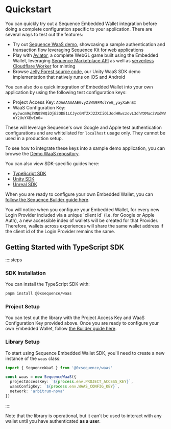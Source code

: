 
# Quickstart

You can quickly try out a Sequence Embedded Wallet integration before doing a complete configuration specific to your application. There are several ways to test out the features:

- Try out [Sequence WaaS demo](https://waas-demo.sequence.xyz/), showcasing a sample authentication and transaction flow leveraging Sequence Kit for web applications
- Play with [Aviator](https://0xsequence.github.io/aviator-demo/), a complete WebGL game built using the Embedded Wallet, leveraging [Sequence Marketplace API](/solutions/marketplaces/orderbook/overview) as well as [serverless Cloudflare Worker](/guides/mint-collectibles-serverless) for minting
- Browse [Jelly Forest source code](https://github.com/0xsequence/sequence-unity-demo), our Unity WaaS SDK demo implementation that natively runs on iOS and Android

You can also do a quick integration of Embedded Wallet into your own application by using the following test configuration keys:

- Project Access Key: `AQAAAAAAAEGvyZiWA9FMslYeG_yayXaHnSI`
- WaaS Configuration Key: `eyJwcm9qZWN0SWQiOjE2ODE1LCJycGNTZXJ2ZXIiOiJodHRwczovL3dhYXMuc2VxdWVuY2UuYXBwIn0=`

These will leverage Sequence's own Google and Apple test authentication configurations and are whitelisted for `localhost` usage only. They cannot be used in a production setup.

To see how to integrate these keys into a sample demo application, you can browse the [Demo WaaS repository](https://github.com/0xsequence/demo-waas-auth).

You can also view SDK-specific guides here:

- [TypeScript SDK](/solutions/wallets/embedded-wallet/quickstart)
- [Unity SDK](/sdk/unity/overview)
- [Unreal SDK](/sdk/unreal/overview)

When you are ready to configure your own Embedded Wallet, you can [follow the Sequence Builder guide here](/solutions/builder/embedded-wallet).

<Callout type="info">
You will notice when you configure your Embedded Wallet, for every new Login Provider included via a unique `client id` (i.e. for Google or Apple Auth), a new accessible index of wallets will be created for that Provider. Therefore, wallets across experiences will share the same wallet address if the client id of the Login Provider remains the same. 
</Callout>

## Getting Started with TypeScript SDK

::::steps

### SDK Installation
You can install the TypeScript SDK with:

```bash
pnpm install @0xsequence/waas
```

### Project Setup
You can test out the library with the Project Access Key and WaaS Configuration Key provided above. Once you are ready to configure your own Embedded Wallet, follow [the Builder guide here](/solutions/builder/embedded-wallet).

### Library Setup
To start using Sequence Embedded Wallet SDK, you'll need to create a new instance of the `waas` class:

```typescript
import { SequenceWaaS } from '@0xsequence/waas'

const waas = new SequenceWaaS({
  projectAccessKey: `${process.env.PROJECT_ACCESS_KEY}`,
  waasConfigKey: `${process.env.WAAS_CONFIG_KEY}`,
  network: 'arbitrum-nova'
})
```
::::

Note that the library is operational, but it can't be used to interact with any wallet until you have authenticated **as a user**.

